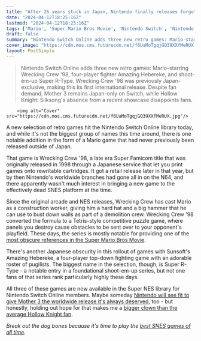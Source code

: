 ```yaml
---
title: "After 26 years stuck in Japan, Nintendo finally releases forgotten SNES Mario worldwide on Switch"
date: "2024-04-12T18:25:16Z"
lastmod: "2024-04-12T18:25:16Z"
tags: ['Mario', 'Super Mario Bros Movie', 'Nintendo Switch', 'Nintendo', 'Super Famicom', 'SNES', 'N64', 'Tetris', 'Puzzle Game', 'Amazing Hebereke', 'Sunsoft', 'Super R-Type', 'Shoot-em-up', 'Mother 3', 'JRPG', 'Hollow Knight', 'Metroidvania']
draft: false
summary: "Nintendo Switch Online adds three new retro games: Mario-starring Wrecking Crew '98, four-player fighter Amazing Hebereke, and shoot-em-up Super R-Type. Wrecking Crew '98 was previously Japan-exclusive, making this its first international release. Despite fan demand, Mother 3 remains Japan-only on Switch, while Hollow Knight: Silksong's absence from a recent showcase disappoints fans."
cover_image: "https://cdn.mos.cms.futurecdn.net/f6UaMoTgqjGQ39XXfMeRUX.jpg" 
layout: PostSimple
---
```

> Nintendo Switch Online adds three new retro games: Mario-starring Wrecking Crew '98, four-player fighter Amazing Hebereke, and shoot-em-up Super R-Type. Wrecking Crew '98 was previously Japan-exclusive, making this its first international release. Despite fan demand, Mother 3 remains Japan-only on Switch, while Hollow Knight: Silksong's absence from a recent showcase disappoints fans.


        <img alt="Cover" src="https://cdn.mos.cms.futurecdn.net/f6UaMoTgqjGQ39XXfMeRUX.jpg"/>
        
A new selection of retro games hit the Nintendo Switch Online library today, and while it's not the biggest group of names this time around, there is one notable addition in the form of a Mario game that had never previously been released outside of Japan.

That game is Wrecking Crew '98, a late era Super Famicom title that was originally released in 1998 through a Japanese service that let you print games onto rewritable cartridges. It got a retail release later in that year, but by then Nintendo's worldwide branches had gone all in on the N64, and there apparently wasn't much interest in bringing a new game to the effectively dead SNES platform at the time.

Since the original arcade and NES releases, Wrecking Crew has cast Mario as a construction worker, giving him a hard hat and a big hammer that he can use to bust down walls as part of a demolition crew. Wrecking Crew '98 converted the formula to a Tetris-style competitive puzzle game, where panels you destroy cause obstacles to be sent over to your opponent's playfield. These days, the series is mostly notable for providing one of the [most obscure references in the Super Mario Bros Movie](https://www.gamesradar.com/the-new-super-mario-movie-trailer-is-hiding-a-reference-to-a-character-barely-seen-for-28-years/). 

There's another Japanese obscurity in this rollout of games with Sunsoft's Amazing Hebereke, a four-player top-down fighting game with an adorable roster of pugilists. The biggest name in the selection, though, is Super R-Type - a notable entry in a foundational shoot-em-up series, but not one fans of that series rank particularly highly these days.

All three of these games are now available in the Super NES library for Nintendo Switch Online members. Maybe someday [Nintendo will see fit to give Mother 3 the worldwide release it's always deserved](https://www.gamesradar.com/after-18-years-nintendos-jrpg-cult-classic-mother-3-is-back-on-switch-too-but-only-in-japan/), too - but honestly, holding out hope for that makes me a [bigger clown than the average Hollow Knight fan](https://www.gamesradar.com/hollow-knight-silksong-hopefuls-cry-skong-and-issue-a-code-red-alert-after-indie-showcase-mentions-the-sequel-only-to-have-the-metroidvania-no-show-yet-again/).

*Break out the dog bones because it's time to play the *[<em>best SNES games of all time</em>](https://www.gamesradar.com/best-snes-games-all-time/)*.* 
        